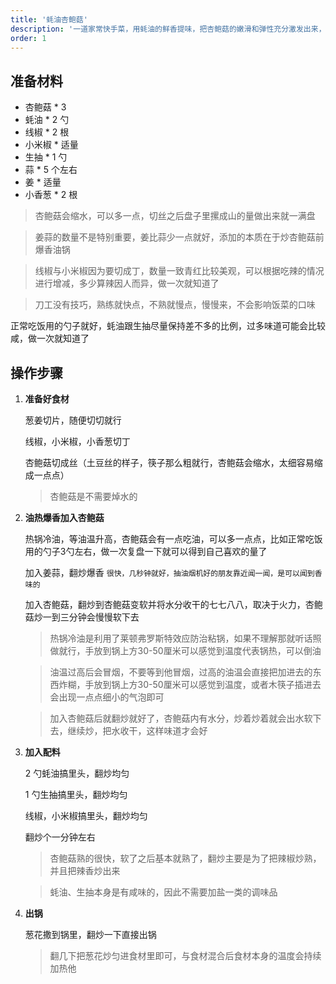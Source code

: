 ```yaml
---
title: '蚝油杏鲍菇'
description: '一道家常快手菜，用蚝油的鲜香提味，把杏鲍菇的嫩滑和弹性充分激发出来，香气浓郁、口感爽滑，下饭一绝'
order: 1
---
```



## 准备材料

- 杏鲍菇 \* 3
- 蚝油 \* 2 勺
- 线椒 \* 2 根
- 小米椒 \* 适量
- 生抽 \* 1 勺
- 蒜 \* 5 个左右
- 姜 \* 适量
- 小香葱 \* 2 根

> 杏鲍菇会缩水，可以多一点，切丝之后盘子里摞成山的量做出来就一满盘

> 姜蒜的数量不是特别重要，姜比蒜少一点就好，添加的本质在于炒杏鲍菇前爆香油锅

> 线椒与小米椒因为要切成丁，数量一致青红比较美观，可以根据吃辣的情况进行增减，多少算辣因人而异，做一次就知道了

> 刀工没有技巧，熟练就快点，不熟就慢点，慢慢来，不会影响饭菜的口味

<Aside type='tip'>

正常吃饭用的勺子就好，蚝油跟生抽尽量保持差不多的比例，过多味道可能会比较咸，做一次就知道了

</Aside>

## 操作步骤

<Steps>

1. **准备好食材**​

   葱姜切片，随便切切就行

   线椒，小米椒，小香葱切丁

   杏鲍菇切成丝（土豆丝的样子，筷子那么粗就行，杏鲍菇会缩水，太细容易缩成一点点）

   > 杏鲍菇是不需要焯水的

2. **油热爆香加入杏鲍菇**​

   热锅冷油，等油温升高，杏鲍菇会有一点吃油，可以多一点点，比如正常吃饭用的勺子3勺左右，做一次复盘一下就可以得到自己喜欢的量了

   加入姜蒜，翻炒爆香 `很快，几秒钟就好，抽油烟机好的朋友靠近闻一闻，是可以闻到香味的`​

   加入杏鲍菇，翻炒到杏鲍菇变软并将水分收干的七七八八，取决于火力，杏鲍菇炒一到三分钟会慢慢软下去

   > 热锅冷油是利用了莱顿弗罗斯特效应防治粘锅，如果不理解那就听话照做就行，手放到锅上方30-50厘米可以感觉到温度代表锅热，可以倒油

   > 油温过高后会冒烟，不要等到他冒烟，过高的油温会直接把加进去的东西炸糊，手放到锅上方30-50厘米可以感觉到温度，或者木筷子插进去会出现一点点细小的气泡即可

   > 加入杏鲍菇后就翻炒就好了，杏鲍菇内有水分，炒着炒着就会出水软下去，继续炒，把水收干，这样味道才会好

3. **加入配料**​

   2 勺蚝油搞里头，翻炒均匀

   1 勺生抽搞里头，翻炒均匀

   线椒，小米椒搞里头，翻炒均匀

   翻炒个一分钟左右

   > 杏鲍菇熟的很快，软了之后基本就熟了，翻炒主要是为了把辣椒炒熟，并且把辣香炒出来

   > 蚝油、生抽本身是有咸味的，因此不需要加盐一类的调味品

4. **出锅**

   葱花撒到锅里，翻炒一下直接出锅

   > 翻几下把葱花炒匀进食材里即可，与食材混合后食材本身的温度会持续加热他

</Steps>
